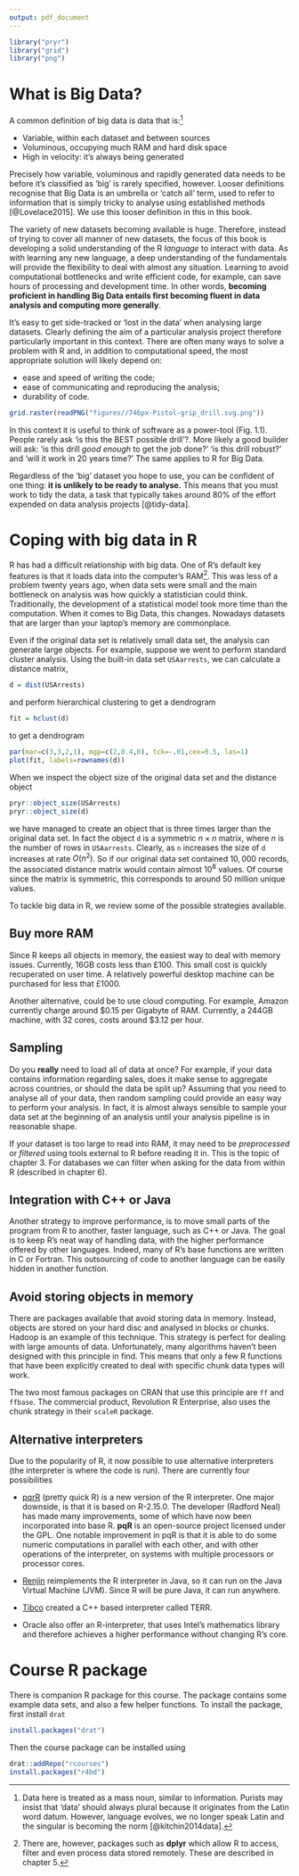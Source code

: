 ```yaml
---
output: pdf_document
---
```


```r
library("pryr")
library("grid")
library("png")
```

\chapter{Big data and R}

# What is Big Data?

A common definition of big data is data that
is:^[Data here is treated as a mass noun, similar to information.
Purists may insist that 'data' should always plural because it originates from the Latin word datum.
However, language evolves, we no longer speak Latin and the singular is becoming the norm [@kitchin2014data].]

- Variable, within each dataset and between sources
- Voluminous, occupying much RAM and hard disk space
- High in velocity: it's always being generated

\noindent Precisely how variable, voluminous and rapidly generated data needs to be before it's classified as 'big' is rarely specified, however.
Looser definitions recognise that Big Data is an umbrella or 'catch all' term, used to refer to information that is simply tricky to analyse using established methods [@Lovelace2015].
We use this looser definition in this in this book.

The variety of new datasets becoming available
is huge. Therefore, instead of trying to cover all manner of new datasets,
the focus of this book is developing a solid understanding of the R *language* to interact with data.
As with learning any new language, a deep understanding of the fundamentals will provide the flexibility to deal with almost any situation.
Learning to avoid computational bottlenecks and write efficient code, for example, can save hours of processing and development time.
In other words, **becoming proficient in handling Big Data entails first becoming fluent in data analysis and computing more generally**.

It's easy to get side-tracked or 'lost in the data' when analysing large datasets.
Clearly defining the aim of a particular analysis project therefore particularly important in this context.
There are often many ways to solve a problem with R and,
in addition to computational speed, the most appropriate solution will likely depend on:

- ease and speed of writing the code;
- ease of communicating and reproducing the analysis;
- durability of code.

```r
grid.raster(readPNG("figures//746px-Pistol-grip_drill.svg.png"))
```

In this context it is useful to think of software as a power-tool (Fig. 1.1). People rarely ask 'is this the BEST possible drill'?.
More likely a good builder will ask: 'is this drill *good enough* to get the job done?' 'is this drill robust?' and 'will it work in 20 years time?' The same applies to R for Big Data.

Regardless of the 'big' dataset you hope to use,
you can be confident of one thing:
**it is unlikely to be ready to analyse.**
This means that you must work to tidy the data,
a task that typically takes around
80% of the effort expended on data analysis projects
[@tidy-data]. 

# Coping with big data in R

R has had a difficult relationship with big data. One of R's default key features is that it loads data into the computer's
RAM^[There are, however, packages such as **dplyr** which allow R to access, filter and even process data stored remotely.
These are described in chapter 5.].
This was less of a problem twenty years ago, when data sets were small and the main bottleneck on analysis was how quickly a statistician could think. Traditionally, the development of a statistical model took more time than the computation. When it comes to Big Data, this changes.
Nowadays datasets that are larger than your laptop's memory are commonplace.

Even if the original data set is relatively small data set, the analysis can generate large objects. For example, suppose we went to perform standard cluster analysis. Using the built-in data set `USAarrests`, we can calculate a distance matrix,
```r
d = dist(USArrests)
```

\noindent and perform hierarchical clustering to get a dendrogram

```r
fit = hclust(d)
```

\noindent to get a dendrogram

```r
par(mar=c(3,3,2,1), mgp=c(2,0.4,0), tck=-.01,cex=0.5, las=1)
plot(fit, labels=rownames(d))
```

\noindent When we inspect the object size of the original data set and the distance object
```r
pryr::object_size(USArrests)
pryr::object_size(d)
```

\noindent we have managed to create an object that is three times larger than the original data set\sidenote{The function \texttt{object\_size} is part of the \texttt{pryr} package, which we will cover in chapter 2.}. In fact the object `d` is a symmetric $n \times n$ matrix, where $n$ is the number of rows in `USAarrests`. Clearly, as `n` increases the size of `d` increases at rate $O(n^2)$. So if our original data set contained $10,000$ records, the associated distance matrix would contain almost $10^8$ values. Of course since the matrix is symmetric, this corresponds to around $50$ million unique values.

To tackle big data in R, we review some of the possible strategies available.

## Buy more RAM

Since R keeps all objects in memory, the easiest way to deal with memory issues. Currently, 16GB costs less than £100. This small cost is quickly recuperated on user time. A relatively powerful desktop machine can be purchased for less that £1000. 

Another alternative, could be to use cloud computing. For example, Amazon currently charge around \$0.15 per Gigabyte of RAM. Currently, a $244$GB machine, with 32 cores, costs around \$3.12 per hour\sidenote{\url{https://aws.amazon.com/ec2/pricing/}}.

## Sampling

Do you **really** need to load all of data at once? For example, if your data contains information regarding sales, does it make sense to aggregate across countries, or should the data be split up? Assuming that you need to analyse all of your data, then random sampling could provide an easy way to perform your analysis. In fact, it is almost always sensible to sample your data set at the beginning of an analysis until your analysis pipeline is in reasonable shape.

If your dataset is too large to read into RAM, it may need to be
*preprocessed* or *filtered* using tools external to R before
reading it in. This is the topic of chapter 3.
For databases we can filter when asking for the data from within R
(described in chapter 6).

## Integration with C++ or Java

Another strategy to improve performance, is to move small parts of the program from R to another, faster language, such as C++ or Java. The goal is to keep R's neat way of handling data, with the higher performance offered by other languages. Indeed, many of R's base functions are written in C or Fortran. This outsourcing of code to another language can be easily hidden in another function. 

## Avoid storing objects in memory

There are packages available that avoid storing data in memory. Instead, objects are stored on your hard disc and analysed in blocks or chunks. Hadoop is an example of this technique. This strategy is perfect for dealing with large amounts of data. Unfortunately, many algorithms haven't been designed with this principle in find. This means that only a few R functions that have been explicitly created to deal with specific chunk data types will work.

The two most famous packages on CRAN that use this principle are `ff` and `ffbase`\sidenote{There is also the `bigmemory` package that does something similar.}. The commercial product,  Revolution R Enterprise, also uses the chunk strategy in their `scaleR` package.

## Alternative interpreters

Due to the popularity of R, it now possible to use alternative interpreters (the interpreter is where the code is run). There are currently four possibilities

 * [pqrR](http://www.pqr-project.org/) (pretty quick R) is a new version of the R interpreter. One major downside, is that it is based on R-2.15.0. The developer (Radford Neal) has made many improvements, some of which have now been incorporated into base R. **pqR** is an open-source project licensed under the GPL. One notable improvement in pqR is that it is able to do some numeric computations in parallel with each other, and with other operations of the interpreter, on systems with multiple processors or processor cores.
 
  * [Renjin](http://www.renjin.org/) reimplements the R interpreter in Java, so it can run on the Java Virtual Machine (JVM). Since R will be pure Java, it can run anywhere.

  * [Tibco](http://spotfire.tibco.com/) created a C++ based interpreter called TERR. 

  * Oracle also offer an R-interpreter, that uses  Intel's mathematics library and therefore achieves a higher performance without changing R's core. 

# Course R package

There is companion R package for this course. The package contains some example data sets, and also a few helper functions. To install the package, first install `drat`\sidenote{The `drat` package provides a nice way of accessing other package repositories.} 

```r
install.packages("drat")
```

\noindent Then the course package can be installed using\sidenote{Assuming you are using at least R version 3.2.0.}

```r
drat::addRepo("rcourses")
install.packages("r4bd")
```





